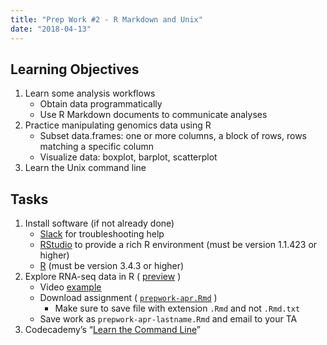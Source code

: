 ```yaml
---
title: "Prep Work #2 - R Markdown and Unix"
date: "2018-04-13"
---
```


## Learning Objectives

1. Learn some analysis workflows
    - Obtain data programmatically
    - Use R Markdown documents to communicate analyses
1. Practice manipulating genomics data using R
    - Subset data.frames: one or more columns, a block of rows, rows matching a specific column
    - Visualize data: boxplot, barplot, scatterplot
1. Learn the Unix command line


## Tasks

1. Install software (if not already done)
    - [Slack](https://practicalgenomics.github.io/slack/) for troubleshooting help
    - [RStudio](https://practicalgenomics.github.io/rstudio/) to provide a rich R environment (must be version 1.1.423 or higher)
    - [R](https://practicalgenomics.github.io/preparation/assignment1/) (must be version 3.4.3 or higher)
1. Explore RNA-seq data in R ( [preview](https://github.com/PracticalGenomics/assignments/blob/master/prepwork-apr.Rmd) )
    - Video [example](https://www.youtube.com/watch?v=SbU-e14077E)
    - Download assignment ( [`prepwork-apr.Rmd`](https://raw.githubusercontent.com/PracticalGenomics/assignments/master/prepwork-apr.Rmd) )
        - Make sure to save file with extension `.Rmd` and not `.Rmd.txt`
    - Save work as `prepwork-apr-lastname.Rmd` and email to your TA
1. Codecademy's "[Learn the Command Line](https://www.codecademy.com/learn/learn-the-command-line)"